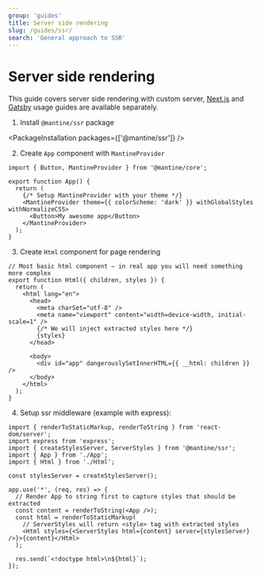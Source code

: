 ```yaml
---
group: 'guides'
title: Server side rendering
slug: /guides/ssr/
search: 'General approach to SSR'
---
```



# Server side rendering

This guide covers server side rendering with custom server, [Next.js](/guides/next/) and [Gatsby](/guides/gatsby/)
usage guides are available separately.

1. Install `@mantine/ssr` package

<PackageInstallation packages={['@mantine/ssr']} />

2. Create `App` component with `MantineProvider`

```tsx
import { Button, MantineProvider } from '@mantine/core';

export function App() {
  return (
    {/* Setup MantineProvider with your theme */}
    <MantineProvider theme={{ colorScheme: 'dark' }} withGlobalStyles withNormalizeCSS>
      <Button>My awesome app</Button>
    </MantineProvider>
  );
}
```

3. Create `Html` component for page rendering

```tsx
// Most basic html component – in real app you will need something more complex
export function Html({ children, styles }) {
  return (
    <html lang="en">
      <head>
        <meta charSet="utf-8" />
        <meta name="viewport" content="width=device-width, initial-scale=1" />
        {/* We will inject extracted styles here */}
        {styles}
      </head>

      <body>
        <div id="app" dangerouslySetInnerHTML={{ __html: children }} />
      </body>
    </html>
  );
}
```

4. Setup ssr middleware (example with express):

```tsx
import { renderToStaticMarkup, renderToString } from 'react-dom/server';
import express from 'express';
import { createStylesServer, ServerStyles } from '@mantine/ssr';
import { App } from './App';
import { Html } from './Html';

const stylesServer = createStylesServer();

app.use('*', (req, res) => {
  // Render App to string first to capture styles that should be extracted
  const content = renderToString(<App />);
  const html = renderToStaticMarkup(
    // ServerStyles will return <style> tag with extracted styles
    <Html styles={<ServerStyles html={content} server={stylesServer} />}>{content}</Html>
  );

  res.send(`<!doctype html>\n${html}`);
});
```

